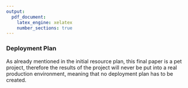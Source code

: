 ```yaml
---
output:
  pdf_document:
    latex_engine: xelatex
    number_sections: true
---
```


### Deployment Plan

As already mentioned in the initial resource plan, this final paper is a pet project, therefore the results of the project will never be put into a real production environment, meaning that no deployment plan has to be created.

